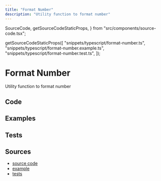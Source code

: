```yaml
---
title: "Format Number"
description: "Utility function to format number"
---
```


  SourceCode,
  getSourceCodeStaticProps,
} from "src/components/source-code.tsx";

  getSourceCodeStaticProps([
    "snippets/typescript/format-number.ts",
    "snippets/typescript/format-number.example.ts",
    "snippets/typescript/format-number.test.ts",
  ]);

# Format Number

Utility function to format number

## Code

<SourceCode fileName="snippets/typescript/format-number.ts" />

## Examples

<SourceCode fileName="snippets/typescript/format-number.example.ts" />

## Tests

<SourceCode fileName="snippets/typescript/format-number.test.ts" />

## Sources

- [source code](https://github.com/LukasPolak/digital-garden/blob/main/src/snippets/typescript/format-number.ts)
- [example](https://github.com/LukasPolak/digital-garden/blob/main/src/snippets/typescript/format-number.test.ts)
- [tests](https://github.com/LukasPolak/digital-garden/blob/main/src/snippets/typescript/format-number.test.ts)
